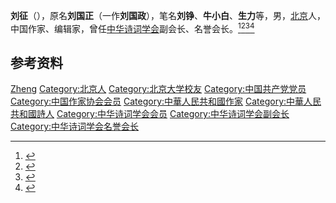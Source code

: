 {{Otheruses|other=名为刘征的其他人物|刘征}}

'''刘征'''（{{bd|1926年|}}），原名'''刘国正'''（一作'''刘国政'''），笔名'''刘铮'''、'''牛小白'''、'''生力'''等，男，[[北京|北京]]人，中国作家、编辑家，曾任[[中华诗词学会|中华诗词学会]]副会长、名誉会长。<ref>{{Cite book|title=中国当代文学辞典|author=王庆生主编; 刘炳泽, 张皓, 陈其光副主编|publisher=武汉出版社|year=1996|isbn=|location=武汉|pages=}}</ref><ref>{{Cite book|title=二十世纪中华文学辞典|author=泰亢宗主编; 周一苇, 吴绪彬, 丁茂远副主编|publisher=中国国际广播出版社|year=1992|isbn=|location=北京|pages=}}</ref><ref>{{Cite book|title=20世纪中华人物名字号辞典|author=周家珍编著|publisher=法律出版社|year=2000|isbn=9787503628320|location=北京|pages=}}</ref><ref>{{Cite book|title=中国近现代人物别名词典|author=徐为民编|publisher=沈阳出版社|year=1993|isbn=|location=沈阳|pages=}}</ref>

== 参考资料 ==
{{reflist}}

{{中国人物小作品}}
{{Navboxes
| title  = 刘征在[[中华诗词学会|中华诗词学会]]的职务
| list1  =
{{中华诗词学会第一届理事会}}
{{中华诗词学会第二届理事会}}
{{中华诗词学会第三届理事会}}
{{中华诗词学会第四届理事会}}
}}

{{Authority control}}
{{DEFAULTSORT:Liu刘}}
[[Category:刘姓|Zheng]]
[[Category:北京人|Category:北京人]]
[[Category:北京大学校友|Category:北京大学校友]]
[[Category:中国共产党党员|Category:中国共产党党员]]
[[Category:中国作家协会会员|Category:中国作家协会会员]]
[[Category:中華人民共和國作家|Category:中華人民共和國作家]]
[[Category:中華人民共和國詩人|Category:中華人民共和國詩人]]
[[Category:中华诗词学会会员|Category:中华诗词学会会员]]
[[Category:中华诗词学会副会长|Category:中华诗词学会副会长]]
[[Category:中华诗词学会名誉会长|Category:中华诗词学会名誉会长]]